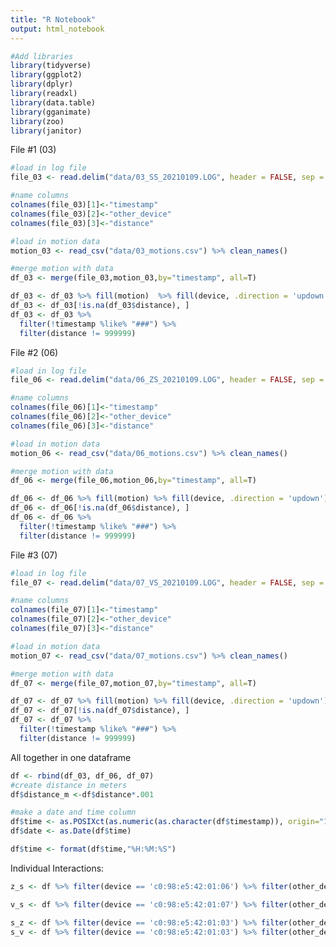 ```yaml
---
title: "R Notebook"
output: html_notebook
---
```

```r
#Add libraries
library(tidyverse)
library(ggplot2)
library(dplyr)
library(readxl)
library(data.table)
library(gganimate)
library(zoo)
library(janitor)
```


File #1 (03)
```r
#load in log file
file_03 <- read.delim("data/03_SS_20210109.LOG", header = FALSE, sep = "\t", dec = ".", quote = "", comment = '#')
```

```r
#name columns
colnames(file_03)[1]<-"timestamp"
colnames(file_03)[2]<-"other_device"
colnames(file_03)[3]<-"distance"
```

```r
#load in motion data
motion_03 <- read_csv("data/03_motions.csv") %>% clean_names()
```

```r
#merge motion with data
df_03 <- merge(file_03,motion_03,by="timestamp", all=T)
```

```r
df_03 <- df_03 %>% fill(motion)  %>% fill(device, .direction = 'updown')
df_03 <- df_03[!is.na(df_03$distance), ]
df_03 <- df_03 %>% 
  filter(!timestamp %like% "###") %>% 
  filter(distance != 999999)
```


File #2 (06)
```r
#load in log file
file_06 <- read.delim("data/06_ZS_20210109.LOG", header = FALSE, sep = "\t", dec = ".", quote = "", comment = '#')
```

```r
#name columns
colnames(file_06)[1]<-"timestamp"
colnames(file_06)[2]<-"other_device"
colnames(file_06)[3]<-"distance"
```

```r
#load in motion data
motion_06 <- read_csv("data/06_motions.csv") %>% clean_names()
```

```r
#merge motion with data
df_06 <- merge(file_06,motion_06,by="timestamp", all=T)
```

```r
df_06 <- df_06 %>% fill(motion) %>% fill(device, .direction = 'updown')
df_06 <- df_06[!is.na(df_06$distance), ]
df_06 <- df_06 %>% 
  filter(!timestamp %like% "###") %>% 
  filter(distance != 999999)
```



File #3 (07)
```r
#load in log file
file_07 <- read.delim("data/07_VS_20210109.LOG", header = FALSE, sep = "\t", dec = ".", quote = "", comment = '#')
```

```r
#name columns
colnames(file_07)[1]<-"timestamp"
colnames(file_07)[2]<-"other_device"
colnames(file_07)[3]<-"distance"
```

```r
#load in motion data
motion_07 <- read_csv("data/07_motions.csv") %>% clean_names()
```

```r
#merge motion with data
df_07 <- merge(file_07,motion_07,by="timestamp", all=T)
```

```r
df_07 <- df_07 %>% fill(motion) %>% fill(device, .direction = 'updown')
df_07 <- df_07[!is.na(df_07$distance), ]
df_07 <- df_07 %>% 
  filter(!timestamp %like% "###") %>% 
  filter(distance != 999999)
```



All together in one dataframe 
```r
df <- rbind(df_03, df_06, df_07)
#create distance in meters
df$distance_m <-df$distance*.001
```

```r
#make a date and time column
df$time <- as.POSIXct(as.numeric(as.character(df$timestamp)), origin="1970-01-01", 'GMT')
df$date <- as.Date(df$time)

df$time <- format(df$time,"%H:%M:%S")
```


Individual Interactions:

```r
z_s <- df %>% filter(device == 'c0:98:e5:42:01:06') %>% filter(other_device == 'c0:98:e5:42:01:03')
```

```r
v_s <- df %>% filter(device == 'c0:98:e5:42:01:07') %>% filter(other_device == 'c0:98:e5:42:01:03')
```

```r
s_z <- df %>% filter(device == 'c0:98:e5:42:01:03') %>% filter(other_device == 'c0:98:e5:42:01:06')
s_v <- df %>% filter(device == 'c0:98:e5:42:01:03') %>% filter(other_device == 'c0:98:e5:42:01:07')
```